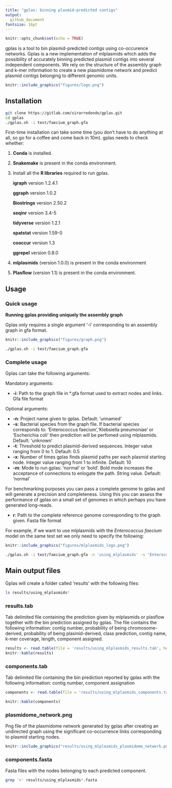 ```yaml
---
title: "gplas: binning plasmid-predicted contigs"
output: 
  github_document
fontsize: 16pt
---
```


```r
knitr::opts_chunk$set(echo = TRUE)
```

gplas is a tool to bin plasmid-predicted contigs using co-occurence networks. Gplas is a new implementation of mlplasmids which adds the possibility of accurately binning predicted plasmid contigs into several independent components. We rely on the structure of the assembly graph and k-mer information to create a new plasmidome network and predict plasmid contigs belonging to different genomic units.

```r
knitr::include_graphics("figures/logo.png")
```

## Installation 

```bash
git clone https://gitlab.com/sirarredondo/gplas.git
cd gplas
./gplas.sh -i test/faecium_graph.gfa
```

First-time installation can take some time (you don't have to do anything at all, so go for a coffee and come back in 10m). gplas needs to check whether:

1. **Conda** is installed. 

2. **Snakemake** is present in the conda environment. 

3. Install all the **R libraries** required to run gplas.

  &nbsp;&nbsp;&nbsp;&nbsp;&nbsp;&nbsp;**igraph** version 1.2.4.1
  
  &nbsp;&nbsp;&nbsp;&nbsp;&nbsp;&nbsp;**ggraph** version 1.0.2
  
  &nbsp;&nbsp;&nbsp;&nbsp;&nbsp;&nbsp;**Biostrings** version 2.50.2
  
  &nbsp;&nbsp;&nbsp;&nbsp;&nbsp;&nbsp;**seqinr** version 3.4-5
  
  &nbsp;&nbsp;&nbsp;&nbsp;&nbsp;&nbsp;**tidyverse** version 1.2.1 
  
  &nbsp;&nbsp;&nbsp;&nbsp;&nbsp;&nbsp;**spatstat** version 1.59-0
  
  &nbsp;&nbsp;&nbsp;&nbsp;&nbsp;&nbsp;**cooccur** version 1.3
  
  &nbsp;&nbsp;&nbsp;&nbsp;&nbsp;&nbsp;**ggrepel** version 0.8.0 


4. **mlplasmids** (version 1.0.0) is present in the conda environment  

5. **Plasflow** (version 1.1) is present in the conda environment. 


## Usage 

### Quick usage 

**Running gplas providing uniquely the assembly graph**

Gplas only requires a single argument '-i' corresponding to an assembly graph in gfa format. 


```r
knitr::include_graphics("figures/graph.png")
```


```bash
./gplas.sh -i test/faecium_graph.gfa
```



### Complete usage 

Gplas can take the following arguments:

Mandatory arguments: 

- **-i**: Path to the graph file in *.gfa format used to extract nodes and links. Gfa file format

Optional arguments:

- **-n**: Project name given to gplas. Default: 'unnamed'
- **-s**: Bacterial species from the graph file. If bacterial species corresponds to: 'Enterococcus faecium','Klebsiella pneumoniae' or 'Escherichia coli' then prediction will be perfomed using mlplasmids. Default: 'unknown'
- **-t**: Threshold to predict plasmid-derived sequences. Integer value ranging from 0 to 1. Default: 0.5
- **-x**: Number of times gplas finds plasmid paths per each plasmid starting node. Integer value ranging from 1 to infinite. Default: 10
- **-m**: Mode to run gplas: 'normal' or 'bold'. Bold mode increases the acceptance of connections to enlogate the path. String value. Default: 'normal'

For benchmarking purposes you can pass a complete genome to gplas and will generate a precision and completeness. Using this you can assess the performance of gplas on a small set of genomes in which perhaps you have generated long-reads. 

- **r**: Path to the complete reference genome corresponding to the graph given. Fasta file format


For example, if we want to use mlplasmids with the *Enterococcus faecium* model on the same test set we only need to specify the following:

```r
knitr::include_graphics("figures/mlplasmids_logo.png")
```


```bash
./gplas.sh -i test/faecium_graph.gfa -n 'using_mlplasmids' -s 'Enterococcus_faecium'
```

## Main output files 

Gplas will create a folder called 'results' with the following files: 

```bash
ls results/using_mlplasmids*
```

### results.tab 

Tab delimited file containing the prediction given by mlplasmids or plasflow together with the bin prediction assigned by gplas. The file contains the following information: contig number, probability of being chromosome-derived, probability of being plasmid-derived,  class prediction, contig name, k-mer coverage, length, component assigned. 

```r
results <- read.table(file = 'results/using_mlplasmids_results.tab', header = TRUE)
knitr::kable(results)
```

### components.tab

Tab delimited file containing the bin prediction reported by gplas with the following information: contig number, component assignation  

```r
components <- read.table(file = 'results/using_mlplasmids_components.tab', header = TRUE)

knitr::kable(components)
```

### plasmidome_network.png

Png file of the plasmidome network generated by gplas after creating an undirected graph using the significant co-occurrence links corresponding to plasmid starting nodes. 

```r
knitr::include_graphics("results/using_mlplasmids_plasmidome_network.png")
```

### components.fasta

Fasta files with the nodes belonging to each predicted component. 

```bash
grep '>' results/using_mlplasmids*.fasta
```



